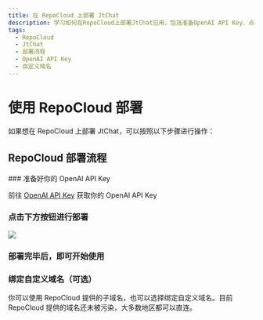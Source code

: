 ```yaml
---
title: 在 RepoCloud 上部署 JtChat
description: 学习如何在RepoCloud上部署JtChat应用，包括准备OpenAI API Key、点击部署按钮、绑定自定义域名等操作。
tags:
  - RepoCloud
  - JtChat
  - 部署流程
  - OpenAI API Key
  - 自定义域名
---
```


# 使用 RepoCloud 部署

如果想在 RepoCloud 上部署 JtChat，可以按照以下步骤进行操作：

## RepoCloud 部署流程

<Steps>
  ### 准备好你的 OpenAI API Key

前往 [OpenAI API Key](https://platform.openai.com/account/api-keys) 获取你的 OpenAI API Key

### 点击下方按钮进行部署

[![][deploy-button-image]][deploy-link]

### 部署完毕后，即可开始使用

### 绑定自定义域名（可选）

你可以使用 RepoCloud 提供的子域名，也可以选择绑定自定义域名。目前 RepoCloud 提供的域名还未被污染，大多数地区都可以直连。

</Steps>

[deploy-button-image]: https://d16t0pc4846x52.cloudfront.net/deploy.svg
[deploy-link]: https://repocloud.io/details/?app_id=248
